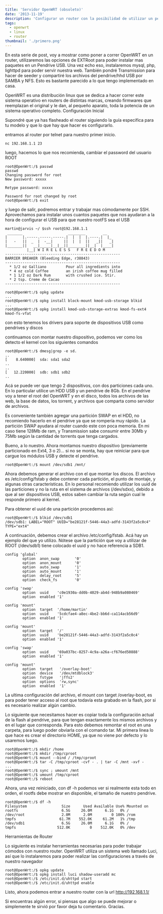```yaml
---
title: 'Servidor OpenWRT (obsoleto)'
date: '2013-11-19'
description: 'Configurar un router con la posibilidad de utilizar un pendrive como root externo'
tags:
  - openwrt
  - linux
  - router
thumbnail: './primero.png'
---
```


En esta serie de post, voy a mostrar como poner a correr OpenWRT en un router, utilizaremos las opciones de EXTRoot para poder instalar mas paquetes en un Pendrive USB. Una vez echo eso, instalaremos mysql, php, lighttpd para poder servir nuestra web. También pondré Transmission para hacer de seeder y compartiré los archivos del pendrive/hhd USB por SAMBA y NFS. Esto es bastante parecido a lo que tengo implementado en casa.

OpenWRT es una distribución linux que se dedica a hacer correr este sistema operativo en routers de distintas marcas, creando firmwares que reemplazan el original y le dan, al pequeño aparato, toda la potencia de un sistema operativo completo.
Configuración Inicial

Supondré que ya has flasheado el router siguiendo la guía especifica para tu modelo y que lo que hay que hacer es configurarlo.

entramos al router por telnet para nuestro primer inicio.

```shell-session
nc 192.168.1.1 23
```

luego, hacemos lo que nos recomienda, cambiar el password del usuario ROOT

```shell-session
root@OpenWrt:/$ passwd
passwd
Changing password for root
New password: xxxxx

Retype password: xxxxx

Password for root changed by root
root@OpenWrt:/$ exit
```

y luego de salir, podremos entrar y trabajar mas cómodamente por SSH. Aprovechamos para instalar unos cuantos paquetes que nos ayudaran a la hora de configurar el USB para que nuestro rootFS sea el USB

```shell-session
martin@jarvis ~/ $ssh root@192.168.1.1
 _______                     ________        __
|       |.-----.-----.-----.|  |  |  |.----.|  |_
|   -   ||  _  |  -__|     ||  |  |  ||   _||   _|
|_______||   __|_____|__|__||________||__|  |____|
          |__| W I R E L E S S   F R E E D O M
-----------------------------------------------------
BARRIER BREAKER (Bleeding Edge, r38843)
-----------------------------------------------------
  * 1/2 oz Galliano         Pour all ingredients into
  * 4 oz cold Coffee        an irish coffee mug filled
  * 1 1/2 oz Dark Rum       with crushed ice. Stir.
  * 2 tsp. Creme de Cacao
-----------------------------------------------------

root@OpenWrt:/$ opkg update
...
root@OpenWrt:/$ opkg install block-mount kmod-usb-storage blkid
...
root@OpenWrt:/$ opkg install kmod-usb-storage-extras kmod-fs-ext4 kmod-fs-vfat
```

con esto tenemos los drivers para soporte de dispositivos USB como pendrives y discos

continuamos con montar nuestro dispositivo, podemos ver como los detecto el kernel con los siguientes comandos

```shell-session
root@OpenWrt:/$ dmesg|grep -e sd.
..
[    8.640000]  sda: sda1 sda2
..
..
[   12.220000]  sdb: sdb1 sdb2
..

```

Acá se puede ver que tengo 2 dispositivos, con dos particiones cada uno. En lo particular utilice un HDD USB y un pendrive de 8Gb. En el pendrive voy a tener el root del OpenWRT y en el disco, todos los archivos de las web, la base de datos, los torrent, y archivos que comparta como servidor de archivos.

Es conveniente también agregar una partición SWAP en el HDD, no recomiendo hacerlo en el pendrive ya que se rompería muy rápido. La partición SWAP ayudara al router cuando este con poca memoria. En mi caso tiene 128Mb de ram, y Transmission sabe consumir entre 30Mb y 75Mb según la cantidad de torrents que tenga cargados.

Bueno, a lo nuestro. Ahora montamos nuestro dispositivo (previamente particionado en Ext4, 3 o 2)... si no se monta, hay que reiniciar para que cargue los módulos USB y detecte el pendrive.

```shell-session
root@OpenWrt:/$ mount /dev/sdb1 /mnt/
```

Ahora debemos generar el archivo con el que montar los discos. El archivo es /etc/config/fstab y debe contener cada partición, el punto de montaje, y algunas otras características. En lo personal recomiendo utilizar los uuid de las particiones y no la ruta en el sistema de archivos (/dev/sdxx), debido a que al ser dispositivos USB, estos saben cambiar la ruta según cual le responde primero al kernel.

Para obtener el uuid de una partición procedemos así:

```shell-session
root@OpenWrt:/$ blkid /dev/sdb1
/dev/sdb1: LABEL="ROOT" UUID="be28121f-5446-44a3-adfd-3143f2a5c0c4" TYPE="ext4"
```

A continuación, debemos crear el archivo /etc/config/fstab. Acá hay un ejemplo del que yo utilizo. Nótese que la partición que voy a utilizar de ROOT (/dev/sdb1) tiene colocado el uuid y no hace referencia a SDB1.

```
config 'global'
        option  anon_swap       '0'
        option  anon_mount      '0'
        option  auto_swap       '1'
        option  auto_mount      '1'
        option  delay_root      '5'
        option  check_fs        '0'

config 'swap'
        option  uuid    'c0e1930a-dd0b-4029-ab4d-948b9a080469'
        option  enabled '1'

config 'mount'
        option  target  '/home/martin'
        option  uuid    '5cdcfae4-a8ec-4be2-bb6d-ca114acb56d9'
        option  enabled '1'

config 'mount'
        option  target  '/'
        option  uuid    'be28121f-5446-44a3-adfd-3143f2a5c0c4'
        option  enabled '1'

config 'swap'
        option  uuid    '69a037bc-8257-4c9a-a26a-cf676ed50888'
        option  enabled '1'

config 'mount'
        option  target   '/overlay-boot'
        option  device   '/dev/mtdblock3'
        option  fstype   'jffs2'
        option  options  'rw,sync'
        option  enabled  '1'
```

La ultima configuración del archivo, el mount con target /overlay-boot, es para poder tener acceso al root que todavía esta grabado en la flash, por si es necesario realizar algún cambio.

Lo siguiente que necesitamos hacer es copiar toda la configuración actual de la flash al pendrive, para que tengan exactamente los mismos archivos y en el lugar que corresponda. Para esto debemos remontar el root en una carpeta, para luego poder obviarla con el comando tar. Mi primera linea lo que hace es crear el directorio HOME, ya que no viene por defecto y lo usaremos luego.

```shell-session
root@OpenWrt:/$ mkdir /home
root@OpenWrt:/$ mkdir /tmp/cproot
root@OpenWrt:/$ mount --bind / /tmp/cproot
root@OpenWrt:/$ tar -C /tmp/cproot -cvf - . | tar -C /mnt -xvf -
...
root@OpenWrt:/$ sync ; umount /mnt
root@OpenWrt:/$ umount /tmp/cproot
root@OpenWrt:/$ reboot
```

Ahora, una vez reiniciado, con df -h podemos ver si realmente esta todo en orden, el rootfs debe mostrar en disponible, el tamaño de nuestro pendrive.

```shell-session
root@OpenWrt:/$ df -h
Filesystem                Size      Used Available Use% Mounted on
rootfs                    6.5G     26.0M      6.1G   0% /
/dev/root                 2.0M      2.0M         0 100% /rom
tmpfs                    61.7M    552.0K     61.2M   1% /tmp
/dev/sdb1                 6.5G     26.0M      6.1G   0% /
tmpfs                   512.0K         0    512.0K   0% /dev
```

Herramientas de Router

Lo siguiente es instalar herramientas necesarias para poder trabajar cómodos con nuestro router. OpenWRT utiliza un sistema web llamado Luci, así que lo instalaremos para poder realizar las configuraciones a través de nuestro navegador

```shell-session
root@OpenWrt:/$ opkg update
root@OpenWrt:/$ opkg install luci shadow-useradd mc
root@OpenWrt:/$ /etc/init.d/uhttpd start
root@OpenWrt:/$ /etc/init.d/uhttpd enable
```

Listo, ahora podemos entrar a nuestro router con la url http://192.168.1.1/

Si encuentras algún error, si piensas que algo se puede mejorar o simplemente te sirvió por favor deja tu comentario. Gracias.
